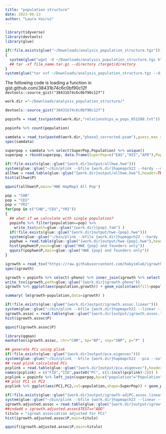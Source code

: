 ```yaml
---
title: "population structure"
date: 2023-06-13
author: "Laura Vairus"
---
```


```r
library(tidyverse)
library(devtools)
library(glue)
```

```r
if(!file.exists(glue("~/Downloads/analysis_population_structure.tgz")))
{
  system(glue("wget -O ~/Downloads/analysis_population_structure.tgz https://uchicago.box.com/shared/static/zv1jyevq01mt130ishx25sgb1agdu8lj.tgz"))
  ## tar -xf file_name.tar.gz --directory /target/directory
}
system(glue("tar xvf ~/Downloads/analysis_population_structure.tgz --directory ~/Downloads/")) 


```

The following code is loading a function in gist.github.com/38431b74c6c0bf90c12f `devtools::source_gist("38431b74c6c0bf90c12f")`


```r

work.dir ="~/Downloads/analysis_population_structure/"

devtools::source_gist("38431b74c6c0bf90c12f")


```

```r

popinfo = read_tsv(paste0(work.dir,"relationships_w_pops_051208.txt"))

```


```r

popinfo %>% count(population)

```




```r
samdata = read_tsv(paste0(work.dir,"phase3_corrected.psam"),guess_max = 2500) 
spec(samdata)

```




```r

superpop = samdata %>% select(SuperPop,Population) %>% unique()
superpop = rbind(superpop, data.frame(SuperPop=c("EAS","HIS","AFR"),Population=c("CHD","MEX","MKK")))

```





```r
if(!file.exists(glue::glue("{work.dir}output/allhwe.hwe")))
system(glue::glue("~/bin/plink --bfile {work.dir}hapmapch22 --hardy --out {work.dir}output/allhwe"))
allhwe = read.table(glue::glue("{work.dir}output/allhwe.hwe"),header=TRUE,as.is=TRUE)
hist(allhwe$P)
```

```r
qqunif(allhwe$P,main='HWE HapMap3 All Pop')
```

```r

pop = "CHB"
pop = "CEU"
pop = "YRI"
for(pop in c("CHB","CEU","YRI"))
{
  ## what if we calculate with single population?
  popinfo %>% filter(population==pop) %>%
    write_tsv(path=glue::glue("{work.dir}{pop}.fam") )
  if(!file.exists(glue::glue("{work.dir}output/hwe-{pop}.hwe")))
  system(glue::glue("~/bin/plink --bfile {work.dir}hapmapch22 --hardy --keep {work.dir}{pop}.fam --out {work.dir}output/hwe-{pop}"))
  pophwe = read.table(glue::glue("{work.dir}output/hwe-{pop}.hwe"),header=TRUE,as.is=TRUE)
  hist(pophwe$P,main=glue::glue("HWE {pop} and founders only"))
  qqunif(pophwe$P,main=glue::glue("HWE {pop} and founders only"))
}

```


```r
igrowth = read_tsv("https://raw.githubusercontent.com/hakyimlab/igrowth/master/rawgrowth.txt")
spec(igrowth)
```

```r
igrowth = popinfo %>% select(-pheno) %>% inner_join(igrowth %>% select(IID,growth), by=c("IID"="IID"))
write_tsv(igrowth,path=glue::glue("{work.dir}igrowth.pheno"))
igrowth %>% ggplot(aes(population,growth)) + geom_violin(aes(fill=population)) + geom_boxplot(width=0.2,col='black',fill='gray',alpha=.8) + theme_bw(base_size = 15)
```


```r
summary( lm(growth~population,data=igrowth) )

```

```r
if(!file.exists(glue::glue("{work.dir}output/igrowth.assoc.linear")))
system(glue::glue("~/bin/plink --bfile {work.dir}hapmapch22 --linear --pheno {work.dir}igrowth.pheno --pheno-name growth --maf 0.05 --out {work.dir}output/igrowth"))
igrowth.assoc = read.table(glue::glue("{work.dir}output/igrowth.assoc.linear"),header=T,as.is=T)
hist(igrowth.assoc$P)
```

```r
qqunif(igrowth.assoc$P)
```

```r
library(qqman)
manhattan(igrowth.assoc, chr="CHR", bp="BP", snp="SNP", p="P" )
```

```r
## generate PCs using plink
if(!file.exists(glue::glue("{work.dir}output/pca.eigenvec")))
system(glue::glue("~/bin/plink --bfile {work.dir}hapmapch22 --pca --out {work.dir}output/pca"))
## read plink calculated PCs
pcplink = read.table(glue::glue("{work.dir}output/pca.eigenvec"),header=F, as.is=T)
names(pcplink) = c("FID","IID",paste0("PC", c(1:(ncol(pcplink)-2))) )
pcplink = popinfo %>% left_join(superpop,by=c("population"="Population")) %>% inner_join(pcplink, by=c("FID"="FID", "IID"="IID"))
## plot PC1 vs PC2
pcplink %>% ggplot(aes(PC1,PC2,col=population,shape=SuperPop)) + geom_point(size=3,alpha=.7) + theme_bw(base_size = 15)
```

```r
if(!file.exists(glue::glue("{work.dir}output/igrowth-adjPC.assoc.linear")))
system(glue::glue("~/bin/plink --bfile {work.dir}hapmapch22 --linear --pheno {work.dir}igrowth.pheno --pheno-name growth --covar {work.dir}output/pca.eigenvec --covar-number 1-4 --hide-covar --maf 0.05 --out {work.dir}output/igrowth-adjPC"))
igrowth.adjusted.assoc = read.table(glue::glue("{work.dir}output/igrowth-adjPC.assoc.linear"),header=T,as.is=T)
##indadd = igrowth.adjusted.assoc$TEST=="ADD"
titulo = "igrowh association adjusted for PCs"
hist(igrowth.adjusted.assoc$P,main=titulo)
```

```r
qqunif(igrowth.adjusted.assoc$P,main=titulo)
```







